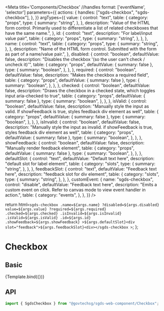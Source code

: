 
<Meta
  title='Components/Checkbox'
  //handles format: ['eventName', 'selector']
  parameters={{
    actions: {
      handles: ["sgds-checkbox", "sgds-checkbox"],
    },
  }}
  argTypes={{
    value: {
      control: "text",
      table: {
        category: "props",
        type: {
          summary: "string",
        },
      },
      description:
        "Value of the HTML form control. Primarily used to differentiate a list of related checkboxes that have the same name.",
    },
    id: {
      control: "text",
      description: "For label/input value pair",
      table: {
        category: "props",
        type: {
          summary: "string",
        },
      },
    },
    name: {
      control: "text",
      table: {
        category: "props",
        type: {
          summary: "string",
        },
      },
      description:
        "Name of the HTML form control. Submitted with the form as part of a name/value pair.",
    },
    disabled: {
      control: "boolean",
      defaultValue: false,
      description:
        "Disables the checkbox '(so the user can't check / uncheck it)'",
      table: {
        category: "props",
        defaultValue: { summary: false },
        type: {
          summary: "boolean",
        },
      },
    },
    required: {
      control: "boolean",
      defaultValue: false,
      description: "Makes the checkbox a required field",
      table: {
        category: "props",
        defaultValue: { summary: false },
        type: {
          summary: "boolean",
        },
      },
    },
    checked: {
      control: "boolean",
      defaultValue: false,
      description:
        "Draws the checkbox in a checked state, which toggles input aria-checked to true",
      table: {
        category: "props",
        defaultValue: { summary: false },
        type: {
          summary: "boolean",
        },
      },
    },
    isValid: {
      control: "boolean",
      defaultValue: false,
      description:
        "Manually style the input as valid. If showFeedback is true, styles feedback div element as well",
      table: {
        category: "props",
        defaultValue: { summary: false },
        type: {
          summary: "boolean",
        },
      },
    },
    isInvalid: {
      control: "boolean",
      defaultValue: false,
      description:
        "Manually style the input as invalid. if showFeedback is true, styles feedback div element as well",
      table: {
        category: "props",
        defaultValue: { summary: false },
        type: {
          summary: "boolean",
        },
      },
    },
    showFeedback: {
      control: "boolean",
      defaultValue: false,
      description: "Manually render feedback element",
      table: {
        category: "props",
        defaultValue: { summary: false },
        type: {
          summary: "boolean",
        },
      },
    },
    defaultSlot: {
      control: "text",
      defaultValue: "Default text here",
      description: "default slot for label element",
      table: {
        category: "slots",
        type: {
          summary: "string",
        },
      },
    },
    feedbackSlot: {
      control: "text",
      defaultValue: "Feedback text here",
      description: "feedback slot for div element",
      table: {
        category: "slots",
        type: {
          summary: "string",
        },
      },
    },
    customEvent: {
      name: "sgds-checkbox",
      control: "disable",
      defaultValue: "Feedback text here",
      description:
        "Emits a custom event on click. Refer to canvas mode to view event handler in action.",
      table: {
        category: "events",
      },
    },
  }}
/>

  return html`
    <sgds-checkbox
      .name=${args.name}
      ?disabled=${args.disabled}
      value=${args.value}
      ?required=${args.required}
      .checked=${args.checked}
      .isInvalid=${args.isInvalid}
      .isValid=${args.isValid}
      .id=${args.id}
      .showFeedback=${args.showFeedback}
      >${args.defaultSlot}<div slot="feedback">${args.feedbackSlot}<div></sgds-checkbox
    >
  `;
};

# Checkbox

## Basic

<Canvas>
  <Story name='Basic'>{Template.bind({})}</Story>
</Canvas>

## API

```jsx
import { SgdsCheckbox } from "@govtechsg/sgds-web-component/Checkbox";
```

<ArgsTable story='Basic' />
